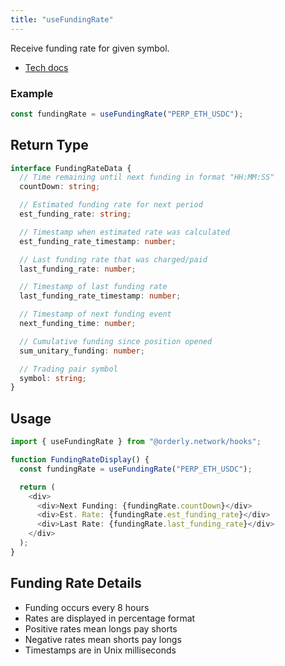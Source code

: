 ```yaml
---
title: "useFundingRate"
---
```


Receive funding rate for given symbol.

- [Tech docs](/sdks/tech-doc/modules/orderly_network_hooks#usefundingrate)

### Example

```ts
const fundingRate = useFundingRate("PERP_ETH_USDC");
```

## Return Type

```typescript
interface FundingRateData {
  // Time remaining until next funding in format "HH:MM:SS"
  countDown: string;

  // Estimated funding rate for next period
  est_funding_rate: string;

  // Timestamp when estimated rate was calculated
  est_funding_rate_timestamp: number;

  // Last funding rate that was charged/paid
  last_funding_rate: number;

  // Timestamp of last funding rate
  last_funding_rate_timestamp: number;

  // Timestamp of next funding event
  next_funding_time: number;

  // Cumulative funding since position opened
  sum_unitary_funding: number;

  // Trading pair symbol
  symbol: string;
}
```

## Usage

```typescript
import { useFundingRate } from "@orderly.network/hooks";

function FundingRateDisplay() {
  const fundingRate = useFundingRate("PERP_ETH_USDC");

  return (
    <div>
      <div>Next Funding: {fundingRate.countDown}</div>
      <div>Est. Rate: {fundingRate.est_funding_rate}</div>
      <div>Last Rate: {fundingRate.last_funding_rate}</div>
    </div>
  );
}
```

## Funding Rate Details

- Funding occurs every 8 hours
- Rates are displayed in percentage format
- Positive rates mean longs pay shorts
- Negative rates mean shorts pay longs
- Timestamps are in Unix milliseconds
